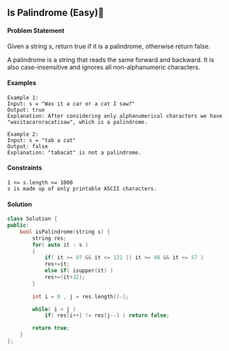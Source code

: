 ## Is Palindrome (Easy)🎯

#### Problem Statement
Given a string s, return true if it is a palindrome, otherwise return false.

A palindrome is a string that reads the same forward and backward. It is also case-insensitive and ignores all non-alphanumeric characters.

#### Examples
```
Example 1:
Input: s = "Was it a car or a cat I saw?"
Output: true
Explanation: After considering only alphanumerical characters we have "wasitacaroracatisaw", which is a palindrome.

Example 2:
Input: s = "tab a cat"
Output: false
Explanation: "tabacat" is not a palindrome.
```
#### Constraints
```
1 <= s.length <= 1000
s is made up of only printable ASCII characters.
```
#### Solution
```cpp
class Solution {
public:
    bool isPalindrome(string s) {
        string res;
        for( auto it : s )
        {
            if( it >= 97 && it <= 122 || it >= 48 && it <= 57 )
            res+=it;
            else if( isupper(it) )
            res+=(it+32);
        }
        
        int i = 0 , j = res.length()-1;

        while( i < j )
            if( res[i++] != res[j--] ) return false;

        return true;
    }
};
```